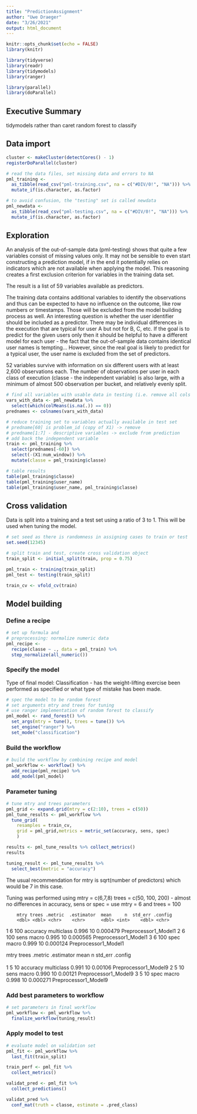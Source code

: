 ```yaml
---
title: "PredictionAssignment"
author: "Uwe Draeger"
date: "3/26/2021"
output: html_document
---
```


```r
knitr::opts_chunk$set(echo = FALSE)
library(knitr)

library(tidyverse)
library(readr)
library(tidymodels)
library(ranger)

library(parallel)
library(doParallel)

```

## Executive Summary

tidymodels rather than caret
random forest to classify

## Data import

```r

cluster <- makeCluster(detectCores() - 1) 
registerDoParallel(cluster)

```


```r

# read the data files, set missing data and errors to NA
pml_training <-
  as_tibble(read_csv("pml-training.csv", na = c("#DIV/0!", "NA"))) %>%
  mutate_if(is.character, as.factor)

# to avoid confusion, the "testing" set is called newdata 
pml_newdata <-
  as_tibble(read_csv("pml-testing.csv", na = c("#DIV/0!", "NA"))) %>%
  mutate_if(is.character, as.factor)


```



## Exploration

An analysis of the out-of-sample data (pml-testing) shows that quite a few variables consist of missing values only. It may not be sensible to even start constructing a prediction model, if in the end it potentially relies on indicators which are not available when applying the model. This reasoning creates a first exclusion criterion for variables in the training data set. 

The result is a list of 59 variables available as predictors. 


The training data contains additional variables to identify the observations and thus can be expected to have no influence on the outcome, like row numbers or timestamps. Those will be excluded from the model building process as well. 
An interesting question is whether the user identifier should be included as a predictor. There may be individual differences in the execution that are typical for user A but not for B, C, etc. If the goal is to predict for the given users only then it should be helpful to have a different model for each user - the fact that the out-of-sample data contains identical user names is tempting...
However, since the real goal is likely to predict for a typical user, the user name is excluded from the set of predictors.

52 variables survive with information on six different users with at least 2,600 observations each. 
The number of observations per user in each class of execution (classe - the independent variable) is also large, with a minimum of almost 500 observation per bucket, and relatively evenly split.

```r

# find all variables with usable data in testing (i.e. remove all cols with NA only)
vars_with_data <- pml_newdata %>% 
  select(which(colMeans(is.na(.)) == 0))
prednames <- colnames(vars_with_data)

# reduce training set to variables actually available in test set
# predname[60] is problem_id (copy of X1) -> remove
# predname[1:7] - descriptive variables -> exclude from prediction
# add back the independent variable 
train <- pml_training %>% 
  select(prednames[-60]) %>% 
  select(-(X1:num_window)) %>%
  mutate(classe = pml_training$classe)

# table results
table(pml_training$classe)
table(pml_training$user_name)
table(pml_training$user_name, pml_training$classe)

```


## Cross validation

Data is split into a training and a test set using a ratio of 3 to 1. 
This will be used when tuning the model.

```r

# set seed as there is randomness in assigning cases to train or test
set.seed(12345)

# split train and test, create cross validation object 
train_split <- initial_split(train, prop = 0.75)

pml_train <- training(train_split)
pml_test <- testing(train_split)

train_cv <- vfold_cv(train)

```

## Model building

### Define a recipe


```r

# set up formula and 
# preprocessing: normalize numeric data 
pml_recipe <-
  recipe(classe ~ ., data = pml_train) %>%
  step_normalize(all_numeric()) 

```


### Specify the model

Type of final model: Classification - has the weight-lifting exercise been performed as specified or what type of mistake has been made.

```r

# spec the model to be random forest 
# set arguments mtry and trees for tuning 
# use ranger implementation of random forest to classify
pml_model <- rand_forest() %>%
  set_args(mtry = tune(), trees = tune()) %>%
  set_engine("ranger") %>%
  set_mode("classification")

```


### Build the workflow

```r

# build the workflow by combining recipe and model
pml_workflow <- workflow() %>%
  add_recipe(pml_recipe) %>%
  add_model(pml_model)

```


### Parameter tuning

```r

# tune mtry and trees parameters
pml_grid <- expand.grid(mtry = c(2:10), trees = c(50))
pml_tune_results <- pml_workflow %>%
  tune_grid(
    resamples = train_cv,
    grid = pml_grid,metrics = metric_set(accuracy, sens, spec)
    )

results <- pml_tune_results %>% collect_metrics()
results

tuning_result <- pml_tune_results %>%
  select_best(metric = "accuracy")

```

The usual recommendation for mtry is sqrt(number of predictors) which would be 7 in this case.

Tuning was performed using mtry = c(6,7,8) trees = c(50, 100, 200) - almost no differences in accuracy, sens or spec = use mtry = 6 and trees = 100

        mtry trees .metric  .estimator  mean     n  std_err .config             
        <dbl> <dbl> <chr>    <chr>      <dbl> <int>    <dbl> <chr>               
 1     6   100 accuracy multiclass 0.996    10 0.000479 Preprocessor1_Model1
 2     6   100 sens     macro      0.995    10 0.000565 Preprocessor1_Model1
 3     6   100 spec     macro      0.999    10 0.000124 Preprocessor1_Model1
 
   mtry trees .metric  .estimator  mean     n  std_err .config             
  <dbl> <dbl> <chr>    <chr>      <dbl> <int>    <dbl> <chr>               
1     5    10 accuracy multiclass 0.991    10 0.00106  Preprocessor1_Model9
2     5    10 sens     macro      0.990    10 0.00121  Preprocessor1_Model9
3     5    10 spec     macro      0.998    10 0.000271 Preprocessor1_Model9
 

### Add best parameters to workflow

```r

# set parameters in final workflow
pml_workflow <- pml_workflow %>%
  finalize_workflow(tuning_result)

```

### Apply model to test

```r

# evaluate model on validation set
pml_fit <- pml_workflow %>%
  last_fit(train_split)

train_perf <- pml_fit %>%
  collect_metrics()

validat_pred <- pml_fit %>%
  collect_predictions()

validat_pred %>%
  conf_mat(truth = classe, estimate = .pred_class)

```

